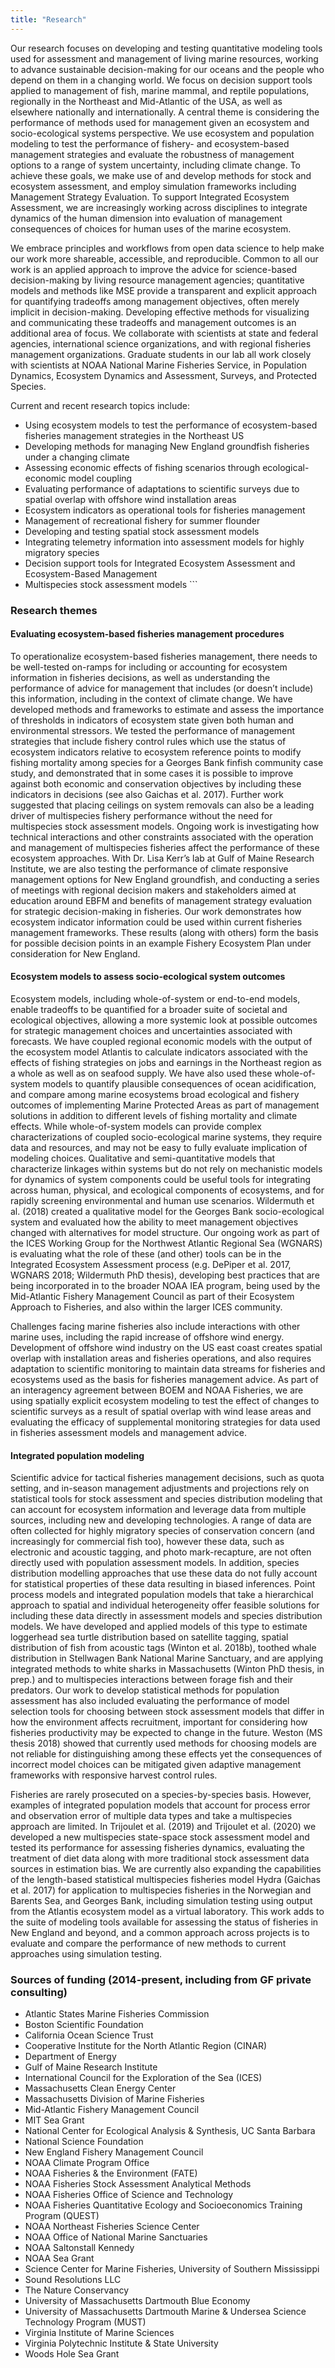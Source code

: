 ```yaml
---
title: "Research"
---
```


Our research focuses on developing and testing quantitative modeling tools used for assessment and management of living marine resources, working to advance sustainable decision-making for our oceans and the people who depend on them in a changing world. We focus on decision support tools applied to management of fish, marine mammal, and reptile populations, regionally in the Northeast and Mid-Atlantic of the USA, as well as elsewhere nationally and internationally. A central theme is considering the performance of methods used for management given an ecosystem and socio-ecological systems perspective. We use ecosystem and population modeling to test the performance of fishery- and ecosystem-based management strategies and evaluate the robustness of management options to a range of system uncertainty, including climate change. To achieve these goals, we make use of and develop methods for stock and ecosystem assessment, and employ simulation frameworks including Management Strategy Evaluation. To support Integrated Ecosystem Assessment, we are increasingly working across disciplines to integrate dynamics of the human dimension into evaluation of management consequences of choices for human uses of the marine ecosystem.

We embrace principles and workflows from open data science to help make our work more shareable, accessible, and reproducible. Common to all our work is an applied approach to improve the advice for science-based decision-making by living resource management agencies; quantitative models and methods like MSE provide a transparent and explicit approach for quantifying tradeoffs among management objectives, often merely implicit in decision-making. Developing effective methods for visualizing and communicating these tradeoffs and management outcomes is an additional area of focus. We collaborate with scientists at state and federal agencies, international science organizations, and with regional fisheries management organizations. Graduate students in our lab all work closely with scientists at NOAA National Marine Fisheries Service, in Population Dynamics, Ecosystem Dynamics and Assessment, Surveys, and Protected Species.

Current and recent research topics include:
     
* Using ecosystem models to test the performance of ecosystem-based fisheries management strategies in the Northeast US
* Developing methods for managing New England groundfish fisheries under a changing climate
* Assessing economic effects of fishing scenarios through ecological-economic model coupling
* Evaluating performance of adaptations to scientific surveys due to spatial overlap with offshore wind installation areas
* Ecosystem indicators as operational tools for fisheries management
* Management of recreational fishery for summer flounder
* Developing and testing spatial stock assessment models
* Integrating telemetry information into assessment models for highly migratory species
* Decision support tools for Integrated Ecosystem Assessment and Ecosystem-Based Management
* Multispecies stock assessment models
```

### Research themes 

#### Evaluating ecosystem-based fisheries management procedures

To operationalize ecosystem-based fisheries management, there needs to be well-tested on-ramps for including or accounting for ecosystem information in fisheries decisions, as well as understanding the performance of advice for management that includes (or doesn’t include) this information, including in the context of climate change. We have developed methods and frameworks to estimate and assess the importance of thresholds in indicators of ecosystem state given both human and environmental stressors. We tested the performance of management strategies that include fishery control rules which use the status of ecosystem indicators relative to ecosystem reference points to modify fishing mortality among species for a Georges Bank finfish community case study, and demonstrated that in some cases it is possible to improve against both economic and conservation objectives by including these indicators in decisions (see also Gaichas et al. 2017). Further work suggested that placing ceilings on system removals can also be a leading driver of multispecies fishery performance without the need for multispecies stock assessment models. Ongoing work is investigating how technical interactions and other constraints associated with the operation and management of multispecies fisheries affect the performance of these ecosystem approaches. With Dr. Lisa Kerr’s lab at Gulf of Maine Research Institute, we are also testing the performance of climate responsive management options for New England groundfish, and conducting a series of meetings with regional decision makers and stakeholders aimed at education around EBFM and benefits of management strategy evaluation for strategic decision-making in fisheries. Our work demonstrates how ecosystem indicator information could be used within current fisheries management frameworks. These results (along with others) form the basis for possible decision points in an example Fishery Ecosystem Plan under consideration for New England.

#### Ecosystem models to assess socio-ecological system outcomes

Ecosystem models, including whole-of-system or end-to-end models, enable tradeoffs to be quantified for a broader suite of societal and ecological objectives, allowing a more systemic look at possible outcomes for strategic management choices and uncertainties associated with forecasts. We have coupled regional economic models with the output of the ecosystem model Atlantis to calculate indicators associated with the effects of fishing strategies on jobs and earnings in the Northeast region as a whole as well as on seafood supply. We have also used these whole-of-system models to quantify plausible consequences of ocean acidification, and compare among marine ecosystems broad ecological and fishery outcomes of implementing Marine Protected Areas as part of management solutions in addition to different levels of fishing mortality and climate effects. While whole-of-system models can provide complex characterizations of coupled socio-ecological marine systems, they require data and resources, and may not be easy to fully evaluate implication of modeling choices. Qualitative and semi-quantitative models that characterize linkages within systems but do not rely on mechanistic models for dynamics of system components could be useful tools for integrating across human, physical, and ecological components of ecosystems, and for rapidly screening environmental and human use scenarios. Wildermuth et al. (2018) created a qualitative model for the Georges Bank socio-ecological system and evaluated how the ability to meet management objectives changed with alternatives for model structure. Our ongoing work as part of the ICES Working Group for the Northwest Atlantic Regional Sea (WGNARS) is evaluating what the role of these (and other) tools can be in the Integrated Ecosystem Assessment process (e.g. DePiper et al. 2017, WGNARS 2018; Wildermuth PhD thesis), developing best practices that are being incorporated in to the broader NOAA IEA program, being used by the Mid-Atlantic Fishery Management Council as part of their Ecosystem Approach to Fisheries, and also within the larger ICES community.

Challenges facing marine fisheries also include interactions with other marine uses, including the rapid increase of offshore wind energy. Development of offshore wind industry on the US east coast creates spatial overlap with installation areas and fisheries operations, and also requires adaptation to scientific monitoring to maintain data streams for fisheries and ecosystems used as the basis for fisheries management advice. As part of an interagency agreement between BOEM and NOAA Fisheries, we are using spatially explicit ecosystem modeling to test the effect of changes to scientific surveys as a result of spatial overlap with wind lease areas and evaluating the efficacy of supplemental monitoring strategies for data used in fisheries assessment models and management advice.

#### Integrated population modeling

Scientific advice for tactical fisheries management decisions, such as quota setting, and in-season management adjustments and projections rely on statistical tools for stock assessment and species distribution modeling that can account for ecosystem information and leverage data from multiple sources, including new and developing technologies. A range of data are often collected for highly migratory species of conservation concern (and increasingly for commercial fish too), however these data, such as electronic and acoustic tagging, and photo mark-recapture, are not often directly used with population assessment models. In addition, species distribution modelling approaches that use these data do not fully account for statistical properties of these data resulting in biased inferences. Point process models and integrated population models that take a hierarchical approach to spatial and individual heterogeneity offer feasible solutions for including these data directly in assessment models and species distribution models. We have developed and applied models of this type to estimate loggerhead sea turtle distribution based on satellite tagging, spatial distribution of fish from acoustic tags (Winton et al. 2018b), toothed whale distribution in Stellwagen Bank National Marine Sanctuary, and are applying integrated methods to white sharks in Massachusetts (Winton PhD thesis, in prep.) and to multispecies interactions between forage fish and their predators. Our work to develop statistical methods for population assessment has also included evaluating the performance of model selection tools for choosing between stock assessment models that differ in how the environment affects recruitment, important for considering how fisheries productivity may be expected to change in the future. Weston (MS thesis 2018) showed that currently used methods for choosing models are not reliable for distinguishing among these effects yet the consequences of incorrect model choices can be mitigated given adaptive management frameworks with responsive harvest control rules.

Fisheries are rarely prosecuted on a species-by-species basis. However, examples of integrated population models that account for process error and observation error of multiple data types and take a multispecies approach are limited. In Trijoulet et al. (2019) and Trijoulet et al. (2020) we developed a new multispecies state-space stock assessment model and tested its performance for assessing fisheries dynamics, evaluating the treatment of diet data along with more traditional stock assessment data sources in estimation bias. We are currently also expanding the capabilities of the length-based statistical multispecies fisheries model Hydra (Gaichas et al. 2017) for application to multispecies fisheries in the Norwegian and Barents Sea, and Georges Bank, including simulation testing using output from the Atlantis ecosystem model as a virtual laboratory. This work adds to the suite of modeling tools available for assessing the status of fisheries in New England and beyond, and a common approach across projects is to evaluate and compare the performance of new methods to current approaches using simulation testing.

### Sources of funding (2014-present, including from GF private consulting)

      
* Atlantic States Marine Fisheries Commission
* Boston Scientific Foundation
* California Ocean Science Trust
* Cooperative Institute for the North Atlantic Region (CINAR)
* Department of Energy
* Gulf of Maine Research Institute
* International Council for the Exploration of the Sea (ICES)
* Massachusetts Clean Energy Center
* Massachusetts Division of Marine Fisheries
* Mid-Atlantic Fishery Management Council
* MIT Sea Grant
* National Center for Ecological Analysis & Synthesis, UC Santa Barbara
* National Science Foundation
* New England Fishery Management Council
* NOAA Climate Program Office
* NOAA Fisheries & the Environment (FATE)
* NOAA Fisheries Stock Assessment Analytical Methods
* NOAA Fisheries Office of Science and Technology
* NOAA Fisheries Quantitative Ecology and Socioeconomics Training Program (QUEST)
* NOAA Northeast Fisheries Science Center
* NOAA Office of National Marine Sanctuaries
* NOAA Saltonstall Kennedy
* NOAA Sea Grant
* Science Center for Marine Fisheries, University of Southern Mississippi
* Sound Resolutions LLC
* The Nature Conservancy
* University of Massachusetts Dartmouth Blue Economy
* University of Massachusetts Dartmouth Marine & Undersea Science Technology Program (MUST)
* Virginia Institute of Marine Sciences
* Virginia Polytechnic Institute & State University
* Woods Hole Sea Grant
